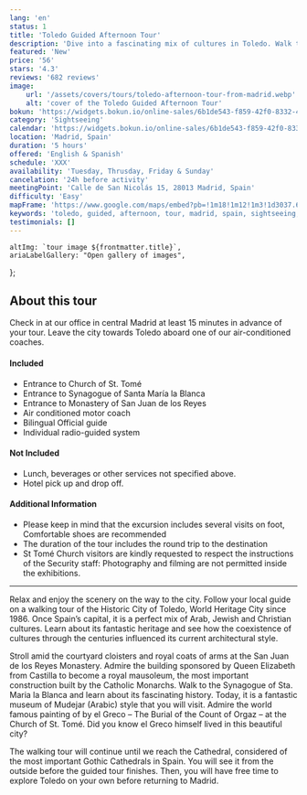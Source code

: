 ```yaml
---
lang: 'en'
status: 1
title: 'Toledo Guided Afternoon Tour'
description: 'Dive into a fascinating mix of cultures in Toledo. Walk through the Old Town following your local guide and see the famous.'
featured: 'New'
price: '56'
stars: '4.3'
reviews: '682 reviews'
image:
    url: '/assets/covers/tours/toledo-afternoon-tour-from-madrid.webp'
    alt: 'cover of the Toledo Guided Afternoon Tour'
bokun: 'https://widgets.bokun.io/online-sales/6b1de543-f859-42f0-8332-446d14d349f4/experience/846156?partialView=1'
category: 'Sightseeing'
calendar: 'https://widgets.bokun.io/online-sales/6b1de543-f859-42f0-8332-446d14d349f4/experience-calendar/846156'
location: 'Madrid, Spain'
duration: '5 hours'
offered: 'English & Spanish'
schedule: 'XXX'
availability: 'Tuesday, Thrusday, Friday & Sunday'
cancelation: '24h before activity'
meetingPoint: 'Calle de San Nicolás 15, 28013 Madrid, Spain'
difficulty: 'Easy'
mapFrame: 'https://www.google.com/maps/embed?pb=!1m18!1m12!1m3!1d3037.6486732638714!2d-3.7145593241225603!3d40.416633155645336!2m3!1f0!2f0!3f0!3m2!1i1024!2i768!4f13.1!3m3!1m2!1s0xd42296fa427a647%3A0x4f757529951b6d8f!2sC.%20de%20San%20Nicol%C3%A1s%2C%2015%2C%20Centro%2C%2028013%20Madrid%2C%20Espa%C3%B1a!5e0!3m2!1ses-419!2smx!4v1709584160025!5m2!1ses-419!2smx'
keywords: 'toledo, guided, afternoon, tour, madrid, spain, sightseeing, walking, old town, local guide, famous, cathedral, alcazar, jewish quarter, synagogue, church, mosque, mix of cultures'
testimonials: []
---
```




    altImg: `tour image ${frontmatter.title}`,
    ariaLabelGallery: "Open gallery of images",
};

<SliderGallery 
    client:load 
    images={arrayImages} 
    accessibility={accessibility}
/>

<h2 class="text-3xl md:text-4xl font-extrabold mb-4 text-red-700"> About this tour</h2>

<p class="text-lg text-justify my-5"> Check in at our office in central Madrid at least 15 minutes in advance of your tour. 
Leave the city towards Toledo aboard one of our air-conditioned coaches.</p>

<div class="flex flex-wrap gap-y-5 my-5">
    <div class="w-full md:w-1/2 md:pr-5">
        <h4 class="text-2xl font-bold mb-4 text-sky-800">Included</h4>
        <ul class="text-lg space-y-4">
            <li><i class="at-check-circle text-green-500"></i> Entrance to Church of St. Tomé</li>
            <li><i class="at-check-circle text-green-500"></i> Entrance to Synagogue of Santa María la Blanca</li>
            <li><i class="at-check-circle text-green-500"></i> Entrance to Monastery of San Juan de los Reyes</li>
            <li><i class="at-check-circle text-green-500"></i> Air conditioned motor coach</li>
            <li><i class="at-check-circle text-green-500"></i> Bilingual Official guide</li>
            <li><i class="at-check-circle text-green-500"></i> Individual radio-guided system</li>
        </ul>
    </div>
    <div class="w-full md:w-1/2 md:pr-5">
        <h4 class="text-2xl font-bold mb-4 text-sky-800">Not Included</h4>
        <ul class="text-lg space-y-4">
            <li><i class="at-xmark-circle text-red-500"></i> Lunch, beverages or other services not specified above.</li>
            <li><i class="at-xmark-circle text-red-500"></i> Hotel pick up and drop off.</li>
        </ul>
    </div>
    <div class="w-full md:pr-5">
        <h4 class="text-2xl font-bold mb-4 text-sky-800">Additional Information</h4>
        <ul class="text-lg space-y-4">
            <li><i class="at-info-circle text-sky-500"></i> Please keep in mind that the excursion includes several visits on foot, Comfortable shoes are recommended</li>
            <li><i class="at-info-circle text-sky-500"></i> The duration of the tour includes the round trip to the destination</li>
            <li><i class="at-info-circle text-sky-500"></i> St Tomé Church visitors are kindly requested to respect the instructions of the Security staff: Photography and filming are not permitted inside the exhibitions.</li>
        </ul>
    </div>
</div>

<hr/>

<p class="text-lg text-justify my-5"> Relax and enjoy the scenery on the way to the city. Follow your local guide on a walking tour of the 
Historic City of Toledo, World Heritage City since 1986. Once Spain’s capital, it is a perfect mix of Arab, Jewish and Christian cultures. 
Learn about its fantastic heritage and see how the coexistence of cultures through the centuries influenced its current architectural style.</p>

<p class="text-lg text-justify my-5"> Stroll amid the courtyard cloisters and royal coats of arms at the San Juan de los Reyes Monastery. 
Admire the building sponsored by Queen Elizabeth from Castilla to become a royal mausoleum, the most important construction built by the 
Catholic Monarchs. Walk to the Synagogue of Sta. Maria la Blanca and learn about its fascinating history. Today, it is a fantastic museum 
of Mudejar (Arabic) style that you will visit. Admire the world famous painting of by el Greco – The Burial of the Count of Orgaz – at the 
Church of St. Tomé. Did you know el Greco himself lived in this beautiful city?</p>

<p class="text-lg text-justify my-5"> The walking tour will continue until we reach the Cathedral, considered of the most important Gothic 
Cathedrals in Spain. You will see it from the outside before the guided tour finishes. Then, you will have free time to explore Toledo on 
your own before returning to Madrid.</p>